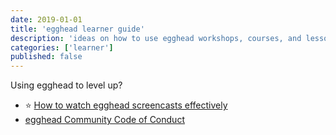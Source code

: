 ```yaml
---
date: 2019-01-01
title: 'egghead learner guide'
description: 'ideas on how to use egghead workshops, courses, and lessons to level up as a web developer'
categories: ['learner']
published: false
---
```


Using egghead to level up?

* ⭐️ [How to watch egghead screencasts effectively](/learner/getting-started/watch-screencasts)
* [egghead Community Code of Conduct](/code-of-conduct/)